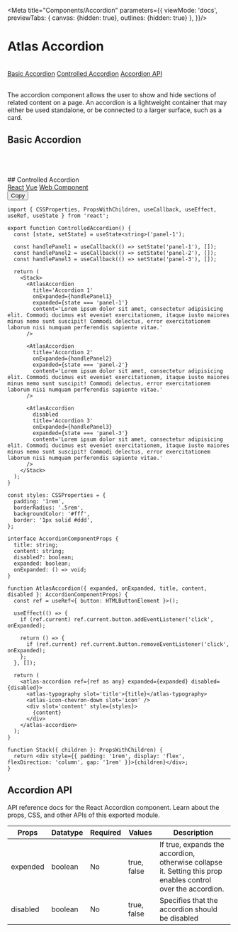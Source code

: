 
<Meta
  title="Components/Accordion"
  parameters={{
    viewMode: 'docs',
    previewTabs: {
      canvas: {hidden: true},
      outlines: {hidden: true}
    },
  }}/>

# Atlas Accordion

<br/>

<div style={{display: "flex", gap: "1rem", flexDirection: "column"}}>
  <a href="#basic-accordion" target="_self">Basic Accordion</a>
  <a href="#controlled-accordion" target="_self">Controlled Accordion</a>
  <a href="#accordion-api" target="_self">Accordion API</a>
</div>

<br/>

The accordion component allows the user to show and hide sections of related content on a page.
An accordion is a lightweight container that may either be used standalone, or be connected to a larger surface, such as a card.

## Basic Accordion

<br/>
<DemoCode>
  <BasicAccordion/>
</DemoCode>
<br/>
<br/>
## Controlled Accordion

<br/>

<div style={{border: "1px solid #eee", borderRadius: ".5rem"}}>
  <ControlledAccordion/>
  <div style={{
    display: "flex",
    alignItems: "center",
    borderTop: "1px solid #eee",
    borderBottom: "1px solid #eee",
    borderRadius: "0rem"
  }}>
    <div style={{display: "flex", gap: "1rem", flexGrow: "1", padding: "1rem"}}>
      <a href="#">React</a>
      <a href="#">Vue</a>
      <a href="#">Web Component</a>
    </div>
    <div style={{padding: "0 1rem"}}>
      <button>Copy</button>
    </div>
  </div>
</div>

```tsx
import { CSSProperties, PropsWithChildren, useCallback, useEffect, useRef, useState } from 'react';

export function ControlledAccordion() {
  const [state, setState] = useState<string>('panel-1');

  const handlePanel1 = useCallback(() => setState('panel-1'), []);
  const handlePanel2 = useCallback(() => setState('panel-2'), []);
  const handlePanel3 = useCallback(() => setState('panel-3'), []);

  return (
    <Stack>
      <AtlasAccordion
        title='Accordion 1'
        onExpanded={handlePanel1}
        expanded={state === 'panel-1'}
        content='Lorem ipsum dolor sit amet, consectetur adipisicing elit. Commodi ducimus est eveniet exercitationem, itaque iusto maiores minus nemo sunt suscipit! Commodi delectus, error exercitationem laborum nisi numquam perferendis sapiente vitae.'
      />

      <AtlasAccordion
        title='Accordion 2'
        onExpanded={handlePanel2}
        expanded={state === 'panel-2'}
        content='Lorem ipsum dolor sit amet, consectetur adipisicing elit. Commodi ducimus est eveniet exercitationem, itaque iusto maiores minus nemo sunt suscipit! Commodi delectus, error exercitationem laborum nisi numquam perferendis sapiente vitae.'
      />

      <AtlasAccordion
        disabled
        title='Accordion 3'
        onExpanded={handlePanel3}
        expanded={state === 'panel-3'}
        content='Lorem ipsum dolor sit amet, consectetur adipisicing elit. Commodi ducimus est eveniet exercitationem, itaque iusto maiores minus nemo sunt suscipit! Commodi delectus, error exercitationem laborum nisi numquam perferendis sapiente vitae.'
      />
    </Stack>
  );
}

const styles: CSSProperties = {
  padding: '1rem',
  borderRadius: '.5rem',
  backgroundColor: '#fff',
  border: '1px solid #ddd',
};

interface AccordionComponentProps {
  title: string;
  content: string;
  disabled?: boolean;
  expanded: boolean;
  onExpanded: () => void;
}

function AtlasAccordion({ expanded, onExpanded, title, content, disabled }: AccordionComponentProps) {
  const ref = useRef<{ button: HTMLButtonElement }>();

  useEffect(() => {
    if (ref.current) ref.current.button.addEventListener('click', onExpanded);

    return () => {
      if (ref.current) ref.current.button.removeEventListener('click', onExpanded);
    };
  }, []);

  return (
    <atlas-accordion ref={ref as any} expanded={expanded} disabled={disabled}>
      <atlas-typography slot='title'>{title}</atlas-typography>
      <atlas-icon-chevron-down slot='icon' />
      <div slot='content' style={styles}>
        {content}
      </div>
    </atlas-accordion>
  );
}

function Stack({ children }: PropsWithChildren) {
  return <div style={{ padding: '1rem', display: 'flex', flexDirection: 'column', gap: '1rem' }}>{children}</div>;
}
```

## Accordion API

API reference docs for the React Accordion component. Learn about the props, CSS, and other APIs of this exported module.

<table className="sbdocs-table">
  <thead>
  <tr>
    <th>Props</th>
    <th>Datatype</th>
    <th>Required</th>
    <th>Values</th>
    <th>Description</th>
  </tr>
  </thead>
  <tbody>
  <tr>
    <td>expended</td>
    <td>boolean</td>
    <td>No</td>
    <td>true, false</td>
    <td>
      If true, expands the accordion, otherwise collapse it. Setting this prop enables control over the accordion.
    </td>
  </tr>
  <tr>
    <td>disabled</td>
    <td>boolean</td>
    <td>No</td>
    <td>true, false</td>
    <td>Specifies that the accordion should be disabled</td>
  </tr>
  </tbody>
</table>